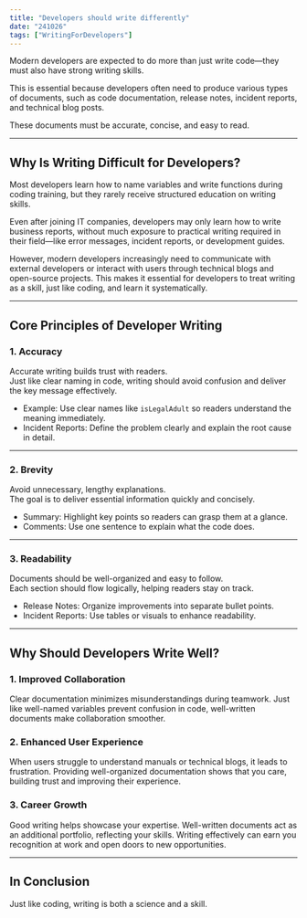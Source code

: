 ```yaml
---
title: "Developers should write differently"
date: "241026"
tags: ["WritingForDevelopers"]
---
```


Modern developers are expected to do more than just write code—they must also have strong writing skills.

This is essential because developers often need to produce various types of documents, such as code documentation, release notes, incident reports, and technical blog posts.

These documents must be accurate, concise, and easy to read.

---

## Why Is Writing Difficult for Developers?

Most developers learn how to name variables and write functions during coding training, but they rarely receive structured education on writing skills.

Even after joining IT companies, developers may only learn how to write business reports, without much exposure to practical writing required in their field—like error messages, incident reports, or development guides.

However, modern developers increasingly need to communicate with external developers or interact with users through technical blogs and open-source projects. This makes it essential for developers to treat writing as a skill, just like coding, and learn it systematically.

---

## Core Principles of Developer Writing

### 1. Accuracy

Accurate writing builds trust with readers.  
Just like clear naming in code, writing should avoid confusion and deliver the key message effectively.

- Example: Use clear names like `isLegalAdult` so readers understand the meaning immediately.
- Incident Reports: Define the problem clearly and explain the root cause in detail.

---

### 2. Brevity

Avoid unnecessary, lengthy explanations.  
The goal is to deliver essential information quickly and concisely.

- Summary: Highlight key points so readers can grasp them at a glance.
- Comments: Use one sentence to explain what the code does.

---

### 3. Readability

Documents should be well-organized and easy to follow.  
Each section should flow logically, helping readers stay on track.

- Release Notes: Organize improvements into separate bullet points.
- Incident Reports: Use tables or visuals to enhance readability.

---

## Why Should Developers Write Well?

### 1. Improved Collaboration

Clear documentation minimizes misunderstandings during teamwork. Just like well-named variables prevent confusion in code, well-written documents make collaboration smoother.

### 2. Enhanced User Experience

When users struggle to understand manuals or technical blogs, it leads to frustration. Providing well-organized documentation shows that you care, building trust and improving their experience.

### 3. Career Growth

Good writing helps showcase your expertise. Well-written documents act as an additional portfolio, reflecting your skills. Writing effectively can earn you recognition at work and open doors to new opportunities.

---

## In Conclusion

Just like coding, writing is both a science and a skill.
